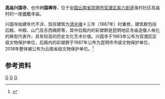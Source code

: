 {{coord|24|55|51|N|102|45|01|E|region:CN_type:landmark|display=title}}
{{文物保护单位
| 级别 = 省级
| 省区市 = 云南省
| 名称 = 高庙兴国寺
| 图片 = [[File:昆明高庙兴国寺.jpg|270px]]
| 编号 = 8-13
| 分类 = 古建筑
| 时代 = [[清朝|清]]
| 所在 = [[昆明市|昆明市]][[官渡区|官渡区]]
| 登录 = 2018年公布
| 备注 ={{maplink|frame=yes|plain=yes|type=point|frame-lat=24.930828|frame-long=102.750269|zoom=12|coord={{coord|24.930828|102.750269}}}}
}}
'''高庙兴国寺'''，也作'''兴国禅寺'''，位于[[中国|中国]][[云南省|云南省]][[昆明市|昆明市]][[官渡区|官渡区]][[矣六街道|矣六街道]]渔村社区高庙村的一座[[佛教|佛教]]寺庙。

兴国寺始建年代不详，现存建筑为[[清朝|清]][[光绪|光绪]]十三年（1887年）时重修，建筑群包括后殿、中殿、山门及东西厢房等，其中后殿内的彩塑群是昆明地区寺庙造像人格化的典型代表作，具有较高的历史文化艺术价值。兴国寺于1983年公布为官渡区区级文物保护单位，后殿内的彩塑群于1987年公布为昆明市市级文物保护单位，2018年整体被公布为云南省级文物保护单位。<ref>{{cite web |title=官渡区两处文物入选第八批省级文物保护单位|url=https://www.kunming.cn/news/c/2019-04-18/12626518.shtml|website=昆明信息港|accessdate=2020-09-05}}</ref>


==参考资料==
{{reflist}}
[[Category:官渡区|G]]
[[Category:昆明佛寺|G]]
[[Category:昆明文物保护单位|G]]